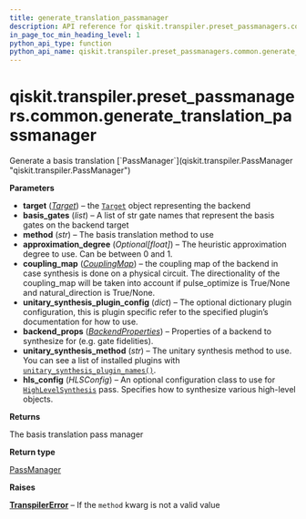 ```yaml
---
title: generate_translation_passmanager
description: API reference for qiskit.transpiler.preset_passmanagers.common.generate_translation_passmanager
in_page_toc_min_heading_level: 1
python_api_type: function
python_api_name: qiskit.transpiler.preset_passmanagers.common.generate_translation_passmanager
---
```


<span id="qiskit-transpiler-preset-passmanagers-common-generate-translation-passmanager" />

# qiskit.transpiler.preset\_passmanagers.common.generate\_translation\_passmanager

<Function id="qiskit.transpiler.preset_passmanagers.common.generate_translation_passmanager" name="generate_translation_passmanager" isDedicatedPage={true} github="https://github.com/qiskit/qiskit/tree/stable/0.24/qiskit/transpiler/preset_passmanagers/common.py" signature="generate_translation_passmanager(target, basis_gates=None, method='translator', approximation_degree=None, coupling_map=None, backend_props=None, unitary_synthesis_method='default', unitary_synthesis_plugin_config=None, hls_config=None)">
  Generate a basis translation [`PassManager`](qiskit.transpiler.PassManager "qiskit.transpiler.PassManager")

  **Parameters**

  *   **target** ([*Target*](qiskit.transpiler.Target "qiskit.transpiler.Target")) – the [`Target`](qiskit.transpiler.Target "qiskit.transpiler.Target") object representing the backend
  *   **basis\_gates** (*list*) – A list of str gate names that represent the basis gates on the backend target
  *   **method** (*str*) – The basis translation method to use
  *   **approximation\_degree** (*Optional\[float]*) – The heuristic approximation degree to use. Can be between 0 and 1.
  *   **coupling\_map** ([*CouplingMap*](qiskit.transpiler.CouplingMap "qiskit.transpiler.CouplingMap")) – the coupling map of the backend in case synthesis is done on a physical circuit. The directionality of the coupling\_map will be taken into account if pulse\_optimize is True/None and natural\_direction is True/None.
  *   **unitary\_synthesis\_plugin\_config** (*dict*) – The optional dictionary plugin configuration, this is plugin specific refer to the specified plugin’s documentation for how to use.
  *   **backend\_props** ([*BackendProperties*](qiskit.providers.models.BackendProperties "qiskit.providers.models.BackendProperties")) – Properties of a backend to synthesize for (e.g. gate fidelities).
  *   **unitary\_synthesis\_method** (*str*) – The unitary synthesis method to use. You can see a list of installed plugins with [`unitary_synthesis_plugin_names()`](qiskit.transpiler.passes.synthesis.plugin.unitary_synthesis_plugin_names "qiskit.transpiler.passes.synthesis.plugin.unitary_synthesis_plugin_names").
  *   **hls\_config** (*HLSConfig*) – An optional configuration class to use for [`HighLevelSynthesis`](qiskit.transpiler.passes.HighLevelSynthesis "qiskit.transpiler.passes.HighLevelSynthesis") pass. Specifies how to synthesize various high-level objects.

  **Returns**

  The basis translation pass manager

  **Return type**

  [PassManager](qiskit.transpiler.PassManager "qiskit.transpiler.PassManager")

  **Raises**

  [**TranspilerError**](qiskit.transpiler.TranspilerError "qiskit.transpiler.TranspilerError") – If the `method` kwarg is not a valid value
</Function>

